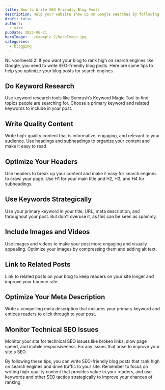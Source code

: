 ---
title: How to Write SEO Friendly Blog Posts
description: Help your website show up on Google searches by following some of our SEO tips
draft: false
authors:
  - mike
pubDate: 2023-06-21
heroImage: ../example-2/heroImage.jpg
categories:
  - blogging
---
NL voorbeeld 2: If you want your blog to rank high on search engines like Google, you need to write SEO-friendly blog posts. Here are some tips to help you optimize your blog posts for search engines.

## Do Keyword Research

Use keyword research tools like Semrush’s Keyword Magic Tool to find topics people are searching for. Choose a primary keyword and related keywords to include in your post.

## Write Quality Content

Write high-quality content that is informative, engaging, and relevant to your audience. Use headings and subheadings to organize your content and make it easy to read.

## Optimize Your Headers

Use headers to break up your content and make it easy for search engines to crawl your page. Use H1 for your main title and H2, H3, and H4 for subheadings.

## Use Keywords Strategically

Use your primary keyword in your title, URL, meta description, and throughout your post. But don't overuse it, as this can be seen as spammy.

## Include Images and Videos

Use images and videos to make your post more engaging and visually appealing. Optimize your images by compressing them and adding alt text.

## Link to Related Posts

Link to related posts on your blog to keep readers on your site longer and improve your bounce rate.

## Optimize Your Meta Description

Write a compelling meta description that includes your primary keyword and entices readers to click through to your post.

## Monitor Technical SEO Issues

Monitor your site for technical SEO issues like broken links, slow page speed, and mobile responsiveness. Fix any issues that arise to improve your site's SEO.

By following these tips, you can write SEO-friendly blog posts that rank high on search engines and drive traffic to your site. Remember to focus on writing high-quality content that provides value to your readers, and use keywords and other SEO tactics strategically to improve your chances of ranking.
